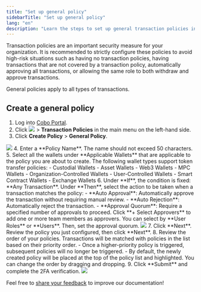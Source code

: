 ```yaml
---
title: "Set up general policy"
sidebarTitle: "Set up general policy"
lang: "en"
description: "Learn the steps to set up general transaction policies in Cobo Portal."
---
```


<Note>Transaction policies are an important security measure for your organization. It is recommended to strictly configure these policies to avoid high-risk situations such as having no transaction policies, having transactions that are not covered by a transaction policy, automatically approving all transactions, or allowing the same role to both withdraw and approve transactions.</Note>

General policies apply to all types of transactions.

## Create a general policy
1. Log into [Cobo Portal](https://portal.cobo.com/login).
2. Click <img src="/en/images/common/wallets_icon.svg" className="icon"/> > **Transaction Policies** in the main menu on the left-hand side.
3. Click **Create Policy** > **General Policy**.
<img src="/en/images/risk-controls/create_policy.png" className="screenshot_full_screen"/>
4. Enter a **Policy Name**. The name should not exceed 50 characters.
5. Select all the wallets under **Applicable Wallets** that are applicable to the policy you are about to create. The following wallet types support token transfer policies:
   - Custodial Wallets
     - Asset Wallets
     - Web3 Wallets
   - MPC Wallets
     - Organization-Controlled Wallets
     - User-Controlled Wallets
   - Smart Contract Wallets
   - Exchange Wallets
6. Under **If**, the condition is fixed: **Any Transaction**. Under **Then**, select the action to be taken when a transaction matches the policy:
   - **Auto Approval**: Automatically approve the transaction without requiring manual review.
   - **Auto Rejection**: Automatically reject the transaction.
   - **Approval Quorum**: Require a specified number of approvals to proceed. Click **+ Select Approvers** to add one or more team members as approvers. You can select by **User Roles** or **Users**. Then, set the approval quorum.
   <img src="/en/images/risk-controls/general_policy_if_then.png" className="screenshot_full_screen"/>
7. Click **Next**. Review the policy you just configured, then click **Next**.
8. Review the order of your policies. Transactions will be matched with policies in the list based on their priority order.
   - Once a higher-priority policy is triggered, subsequent policies will no longer be triggered.
   - By default, the newly created policy will be placed at the top of the policy list and highlighted. You can change the order by dragging and dropping.
9. Click **Submit** and complete the 2FA verification.

   <img src="/en/images/risk-controls/approval-action.png" className="screenshot_full_screen"/>

<Tip>Feel free to [share your feedback](https://forms.zohopublic.com/cobo/form/DocumentFeedbackForm/formperma/QvLOhxJv1_JMsJ-1dleZ8Itb_7rzN-LtgvsDdxosoVI?referrername=manuals) to improve our documentation!</Tip>
